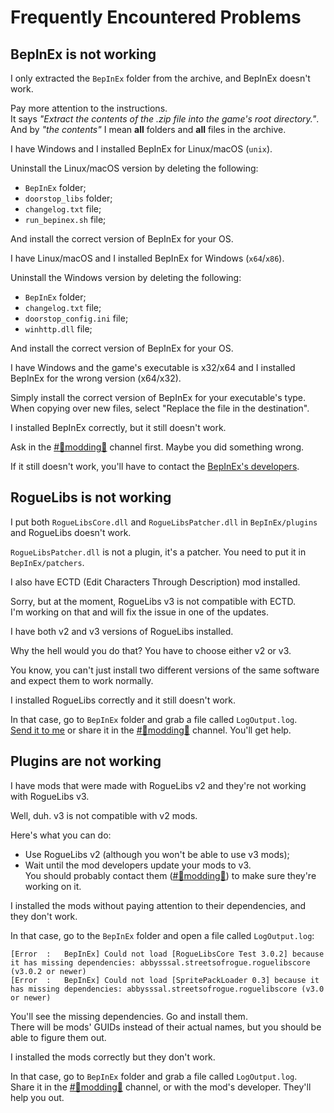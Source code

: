 # Frequently Encountered Problems


## BepInEx is not working

<FAQ>
<Question>

I only extracted the `BepInEx` folder from the archive, and BepInEx doesn't work.

</Question>

Pay more attention to the instructions.  
It says *"Extract the contents of the .zip file into the game's root directory."*.  
And by *"the contents"* I mean **all** folders and **all** files in the archive.

</FAQ>

<FAQ>
<Question>

I have Windows and I installed BepInEx for Linux/macOS (`unix`).

</Question>

Uninstall the Linux/macOS version by deleting the following:
- `BepInEx` folder;
- `doorstop_libs` folder;
- `changelog.txt` file;
- `run_bepinex.sh` file;

And install the correct version of BepInEx for your OS.

</FAQ>

<FAQ>
<Question>

I have Linux/macOS and I installed BepInEx for Windows (`x64`/`x86`).

</Question>

Uninstall the Windows version by deleting the following:
- `BepInEx` folder;
- `changelog.txt` file;
- `doorstop_config.ini` file;
- `winhttp.dll` file;

And install the correct version of BepInEx for your OS.

</FAQ>

<FAQ>
<Question>I have Windows and the game's executable is x32/x64 and I installed BepInEx for the wrong version (x64/x32).</Question>

Simply install the correct version of BepInEx for your executable's type.  
When copying over new files, select "Replace the file in the destination".

</FAQ>

<FAQ>
<Question>I installed BepInEx correctly, but it still doesn't work.</Question>

Ask in the [#💬modding🔧](https://discord.gg/m3zuHSwQw2) channel first. Maybe you did something wrong.

If it still doesn't work, you'll have to contact the [BepInEx's developers](https://github.com/BepInEx/BepInEx/issues/new/choose).

</FAQ>

## RogueLibs is not working

<FAQ>
<Question>

I put both `RogueLibsCore.dll` and `RogueLibsPatcher.dll` in `BepInEx/plugins` and RogueLibs doesn't work.

</Question>

`RogueLibsPatcher.dll` is not a plugin, it's a patcher. You need to put it in `BepInEx/patchers`.

</FAQ>

<FAQ>
<Question>I also have ECTD (Edit Characters Through Description) mod installed.</Question>

Sorry, but at the moment, RogueLibs v3 is not compatible with ECTD.  
I'm working on that and will fix the issue in one of the updates.

</FAQ>

<FAQ>
<Question>I have both v2 and v3 versions of RogueLibs installed.</Question>

Why the hell would you do that? You have to choose either v2 or v3.

You know, you can't just install two different versions of the same software and expect them to work normally.

</FAQ>

<FAQ>
<Question>I installed RogueLibs correctly and it still doesn't work.</Question>

In that case, go to `BepInEx` folder and grab a file called `LogOutput.log`.  
[Send it to me](https://discord.com/users/511178002277597185) or share it in the [#💬modding🔧](https://discord.gg/m3zuHSwQw2) channel. You'll get help.

</FAQ>

## Plugins are not working

<FAQ>
<Question>I have mods that were made with RogueLibs v2 and they're not working with RogueLibs v3.</Question>

Well, duh. v3 is not compatible with v2 mods.

Here's what you can do:
- Use RogueLibs v2 (although you won't be able to use v3 mods);
- Wait until the mod developers update your mods to v3.  
  You should probably contact them ([#💬modding🔧](https://discord.gg/m3zuHSwQw2)) to make sure they're working on it.

</FAQ>

<FAQ>
<Question>I installed the mods without paying attention to their dependencies, and they don't work.</Question>

In that case, go to the `BepInEx` folder and open a file called `LogOutput.log`:

```
[Error  :   BepInEx] Could not load [RogueLibsCore Test 3.0.2] because it has missing dependencies: abbysssal.streetsofrogue.roguelibscore (v3.0.2 or newer)
[Error  :   BepInEx] Could not load [SpritePackLoader 0.3] because it has missing dependencies: abbysssal.streetsofrogue.roguelibscore (v3.0 or newer)
```

You'll see the missing dependencies. Go and install them.  
There will be mods' GUIDs instead of their actual names, but you should be able to figure them out.

</FAQ>

<FAQ>
<Question>I installed the mods correctly but they don't work.</Question>

In that case, go to `BepInEx` folder and grab a file called `LogOutput.log`.  
Share it in the [#💬modding🔧](https://discord.gg/m3zuHSwQw2) channel, or with the mod's developer. They'll help you out.

</FAQ>
